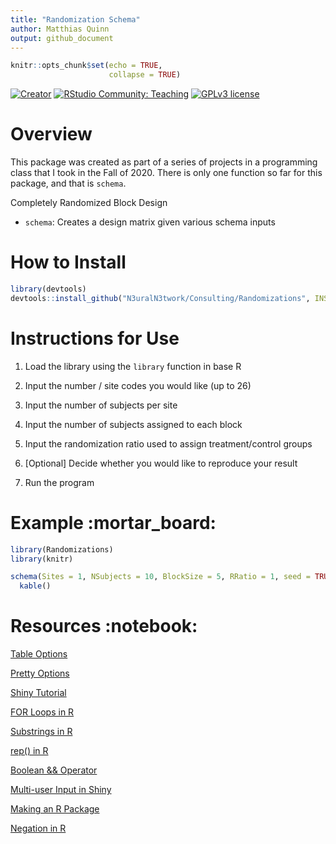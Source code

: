 ```yaml
---
title: "Randomization Schema"
author: Matthias Quinn
output: github_document
---
```


```r
knitr::opts_chunk$set(echo = TRUE,
                      collapse = TRUE)
```

[![Creator](https://img.shields.io/badge/Say%20Thanks-!-1EAEDB.svg)](https://github.com/N3uralN3twork)
[![RStudio Community: Teaching](https://img.shields.io/endpoint?url=https%3A%2F%2Frstudio.github.io%2Frstudio-shields%2Fcategory%2Fteaching.json)](https://community.rstudio.com/c/teaching)
[![GPLv3 license](https://img.shields.io/badge/License-GPLv3-blue.svg)](http://perso.crans.org/besson/LICENSE.html)

# Overview

This package was created as part of a series of projects in a programming class that I took in the Fall of 2020. There is only one function so far for this package, and that is `schema`.

Completely Randomized Block Design

* `schema`: Creates a design matrix given various schema inputs

# How to Install

```r
library(devtools)
devtools::install_github("N3uralN3twork/Consulting/Randomizations", INSTALL_opts=c("--no-multiarch"))
```

# Instructions for Use

1. Load the library using the `library` function in base R

2. Input the number / site codes you would like (up to 26)

3. Input the number of subjects per site

4. Input the number of subjects assigned to each block

5. Input the randomization ratio used to assign treatment/control groups

6. [Optional] Decide whether you would like to reproduce your result

7. Run the program

# Example :mortar_board:

```r
library(Randomizations)
library(knitr)

schema(Sites = 1, NSubjects = 10, BlockSize = 5, RRatio = 1, seed = TRUE) %>%
  kable()
```

# Resources :notebook:

[Table Options](https://stackoverflow.com/questions/44504759/shiny-r-download-the-result-of-a-table)

[Pretty Options](https://rdrr.io/cran/shinyWidgets/man/prettyCheckboxGroup.html)

[Shiny Tutorial](https://shiny.rstudio.com/tutorial/written-tutorial/lesson2/)

[FOR Loops in R](https://www.datamentor.io/r-programming/for-loop/)

[Substrings in R](https://statisticsglobe.com/r-extract-first-or-last-n-characters-from-string)

[rep() in R](https://astrostatistics.psu.edu/su07/R/html/base/html/rep.html)

[Boolean && Operator](https://stackoverflow.com/questions/6558921/boolean-operators-and?noredirect=1&lq=1)

[Multi-user Input in Shiny](https://rdrr.io/cran/shinyWidgets/man/multiInput.html)

[Making an R Package](https://tinyheero.github.io/jekyll/update/2015/07/26/making-your-first-R-package.html)

[Negation in R](https://stackoverflow.com/questions/38351820/negation-of-in-in-r)






















